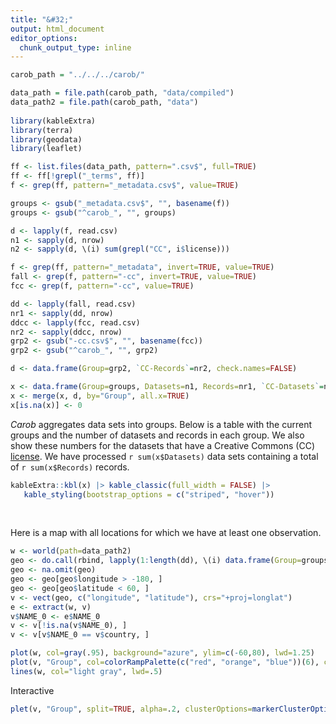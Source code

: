 ```yaml
---
title: "&#32;"
output: html_document
editor_options: 
  chunk_output_type: inline
---
```



```r
carob_path = "../../../carob/"

data_path = file.path(carob_path, "data/compiled")
data_path2 = file.path(carob_path, "data")
  
library(kableExtra)
library(terra)
library(geodata)
library(leaflet)
```

```r
ff <- list.files(data_path, pattern=".csv$", full=TRUE)
ff <- ff[!grepl("_terms", ff)]
f <- grep(ff, pattern="_metadata.csv$", value=TRUE)

groups <- gsub("_metadata.csv$", "", basename(f))
groups <- gsub("^carob_", "", groups)

d <- lapply(f, read.csv)
n1 <- sapply(d, nrow)
n2 <- sapply(d, \(i) sum(grepl("CC", i$license)))

f <- grep(ff, pattern="_metadata", invert=TRUE, value=TRUE)
fall <- grep(f, pattern="-cc", invert=TRUE, value=TRUE)
fcc <- grep(f, pattern="-cc", value=TRUE)

dd <- lapply(fall, read.csv)
nr1 <- sapply(dd, nrow)
ddcc <- lapply(fcc, read.csv)
nr2 <- sapply(ddcc, nrow)
grp2 <- gsub("-cc.csv$", "", basename(fcc))
grp2 <- gsub("^carob_", "", grp2)

d <- data.frame(Group=grp2, `CC-Records`=nr2, check.names=FALSE)

x <- data.frame(Group=groups, Datasets=n1, Records=nr1, `CC-Datasets`=n2, check.names=FALSE)
x <- merge(x, d, by="Group", all.x=TRUE)
x[is.na(x)] <- 0
```

*Carob* aggregates data sets into groups. Below is a table with the current groups and the number of datasets and records in each group. We also show these numbers for the datasets that have a Creative Commons (CC) [license](licenses.html). We have processed `r sum(x$Datasets)` data sets containing a total of `r sum(x$Records)` records.


```r
kableExtra::kbl(x) |> kable_classic(full_width = FALSE) |>
   kable_styling(bootstrap_options = c("striped", "hover"))
```

<br>

Here is a map with all locations for which we have at least one observation.

```r
w <- world(path=data_path2)
geo <- do.call(rbind, lapply(1:length(dd), \(i) data.frame(Group=groups[i], dd[[i]][, c("country", "longitude", "latitude")]))) |> unique()
geo <- na.omit(geo)
geo <- geo[geo$longitude > -180, ]
geo <- geo[geo$latitude < 60, ]
v <- vect(geo, c("longitude", "latitude"), crs="+proj=longlat")
e <- extract(w, v)
v$NAME_0 <- e$NAME_0
v <- v[!is.na(v$NAME_0), ]
v <- v[v$NAME_0 == v$country, ]

plot(w, col=gray(.95), background="azure", ylim=c(-60,80), lwd=1.25)
plot(v, "Group", col=colorRampPalette(c("red", "orange", "blue"))(6), cex=.4, pch=1, add=TRUE, legend=TRUE, plg=list(x="bottomleft"))
lines(w, col="light gray", lwd=.5)
``` 

Interactive 

```r
plet(v, "Group", split=TRUE, alpha=.2, clusterOptions=markerClusterOptions())
```
